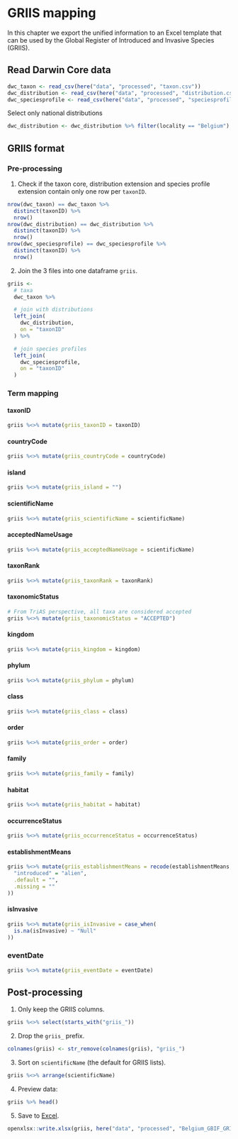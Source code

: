 # GRIIS mapping

In this chapter we export the unified information to an Excel template that can be used by the Global Register of Introduced and Invasive Species (GRIIS).

## Read Darwin Core data

```r
dwc_taxon <- read_csv(here("data", "processed", "taxon.csv"))
dwc_distribution <- read_csv(here("data", "processed", "distribution.csv"))
dwc_speciesprofile <- read_csv(here("data", "processed", "speciesprofile.csv"))
```

Select only national distributions

```r
dwc_distribution <- dwc_distribution %>% filter(locality == "Belgium")
```

## GRIIS format

### Pre-processing

1. Check if the taxon core, distribution extension and species profile extension contain only one row per `taxonID`.

```r
nrow(dwc_taxon) == dwc_taxon %>%
  distinct(taxonID) %>%
  nrow()
nrow(dwc_distribution) == dwc_distribution %>%
  distinct(taxonID) %>%
  nrow()
nrow(dwc_speciesprofile) == dwc_speciesprofile %>%
  distinct(taxonID) %>%
  nrow()
```

2. Join the 3 files into one dataframe `griis`.

```r
griis <-
  # taxa
  dwc_taxon %>%

  # join with distributions
  left_join(
    dwc_distribution,
    on = "taxonID"
  ) %>%

  # join species profiles
  left_join(
    dwc_speciesprofile,
    on = "taxonID"
  )
```

### Term mapping

#### taxonID

```r
griis %<>% mutate(griis_taxonID = taxonID)
```

#### countryCode

```r
griis %<>% mutate(griis_countryCode = countryCode)
```

#### island

```r
griis %<>% mutate(griis_island = "")
```

#### scientificName

```r
griis %<>% mutate(griis_scientificName = scientificName)
```

#### acceptedNameUsage

```r
griis %<>% mutate(griis_acceptedNameUsage = scientificName)
```

#### taxonRank

```r
griis %<>% mutate(griis_taxonRank = taxonRank)
```

#### taxonomicStatus

```r
# From TriAS perspective, all taxa are considered accepted
griis %<>% mutate(griis_taxonomicStatus = "ACCEPTED")
```

#### kingdom

```r
griis %<>% mutate(griis_kingdom = kingdom)
```

#### phylum

```r
griis %<>% mutate(griis_phylum = phylum)
```

#### class

```r
griis %<>% mutate(griis_class = class)
```

#### order

```r
griis %<>% mutate(griis_order = order)
```

#### family

```r
griis %<>% mutate(griis_family = family)
```

#### habitat

```r
griis %<>% mutate(griis_habitat = habitat)
```

#### occurrenceStatus

```r
griis %<>% mutate(griis_occurrenceStatus = occurrenceStatus)
```

#### establishmentMeans

```r
griis %<>% mutate(griis_establishmentMeans = recode(establishmentMeans,
  "introduced" = "alien",
  .default = "",
  .missing = ""
))
```

#### isInvasive

```r
griis %<>% mutate(griis_isInvasive = case_when(
  is.na(isInvasive) ~ "Null"
))
```

### eventDate

```r
griis %<>% mutate(griis_eventDate = eventDate)
```

## Post-processing

1. Only keep the GRIIS columns.
  
```r
griis %<>% select(starts_with("griis_"))
```
  
2. Drop the `griis_` prefix.
  
```r
colnames(griis) <- str_remove(colnames(griis), "griis_")
```

3. Sort on `scientificName` (the default for GRIIS lists).

```r
griis %<>% arrange(scientificName)
```

4. Preview data:

```r
griis %>% head()
```

5. Save to [Excel](https://github.com/trias-project/unified-checklist/blob/master/data/processed/Belgium_GBIF_GRIIS.xlsx).

```r
openxlsx::write.xlsx(griis, here("data", "processed", "Belgium_GBIF_GRIIS.xlsx"), overwrite = TRUE)
```
